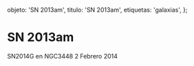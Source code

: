 
  objeto: 'SN 2013am',
  titulo: 'SN 2013am',
  etiquetas: 'galaxias',
};

# SN 2013am

<Imagen
  src="registro/sn2013-am_20140202_1_sn2014g_20140202_i88.jpg"
  fecha="20140202"
/>

SN2014G en NGC3448 2 Febrero 2014